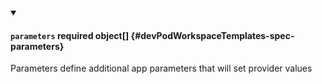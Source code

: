 


<details className="config-field" data-expandable="true" open>
<summary>

#### `parameters` <span className="config-field-required" data-required="false">required</span> <span className="config-field-type">object[]</span> <span className="config-field-default"></span> <span className="config-field-enum"></span> {#devPodWorkspaceTemplates-spec-parameters}

Parameters define additional app parameters that will set provider values

</summary>

<PartialParametersreference />


</details>
